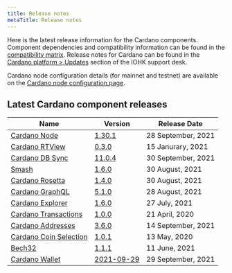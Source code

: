 ```yaml
---
title: Release notes
metaTitle: Release notes
---
```


Here is the latest release information for the Cardano components.
Component dependencies and compatibility information can be found in the [compatibility matrix](/tools/comp-matrix).
Release notes for Cardano can be found in the [Cardano platform > Updates](https://iohk.zendesk.com/hc/en-us/sections/360002160134-Updates) section of the IOHK support desk.

Cardano node configuration details (for mainnet and testnet) are available on the [Cardano node configuration page](https://hydra.iohk.io/build/7370192/download/1/index.html).

## Latest Cardano component releases

Name | Version | Release Date
-|-|-
[Cardano Node](https://github.com/input-output-hk/cardano-node) | [1.30.1](https://github.com/input-output-hk/cardano-node/releases/tag/1.30.1) | 28 September, 2021
[Cardano RTView](https://github.com/input-output-hk/cardano-rt-view) | [0.3.0](https://github.com/input-output-hk/cardano-rt-view/releases/tag/0.3.0) | 15 Janurary, 2021
[Cardano DB Sync](https://github.com/input-output-hk/cardano-db-sync/releases) | [11.0.4](https://github.com/input-output-hk/cardano-db-sync/releases/tag/11.0.4) | 30 September, 2021
[Smash](https://github.com/input-output-hk/smash) | [1.6.0](https://github.com/input-output-hk/smash/releases/tag/1.6.0) | 30 August, 2021
[Cardano Rosetta](https://github.com/input-output-hk/cardano-rosetta) | [1.4.0](https://github.com/input-output-hk/cardano-rosetta/releases/tag/1.4.0) | 30 August, 2021
[Cardano GraphQL](https://github.com/input-output-hk/cardano-graphql) | [5.1.0](https://github.com/input-output-hk/cardano-graphql/releases/tag/5.1.0) | 28 August, 2021
[Cardano Explorer](https://github.com/input-output-hk/cardano-explorer-app) | [1.6.0](https://github.com/input-output-hk/cardano-explorer-app/releases/tag/1.5.0) | 27 July, 2021
[Cardano Transactions](https://github.com/input-output-hk/cardano-transactions) | [1.0.0](https://github.com/input-output-hk/cardano-transactions/releases/tag/1.0.0) | 21 April, 2020
[Cardano Addresses](https://github.com/input-output-hk/cardano-addresses) | [3.6.0](https://github.com/input-output-hk/cardano-addresses/releases/tag/3.6.0) | 14 September, 2021
[Cardano Coin Selection](https://github.com/input-output-hk/cardano-coin-selection) | [1.0.1](https://github.com/input-output-hk/cardano-coin-selection/releases/tag/v1.0.1) | 13 May, 2020
[Bech32](https://github.com/input-output-hk/bech32) | [1.1.1](https://github.com/input-output-hk/bech32/releases/tag/v1.1.1) | 11 June, 2021
[Cardano Wallet](https://github.com/input-output-hk/cardano-wallet) | [2021-09-29](https://github.com/input-output-hk/cardano-wallet/releases/tag/v2021-09-29) | 29 September, 2021


